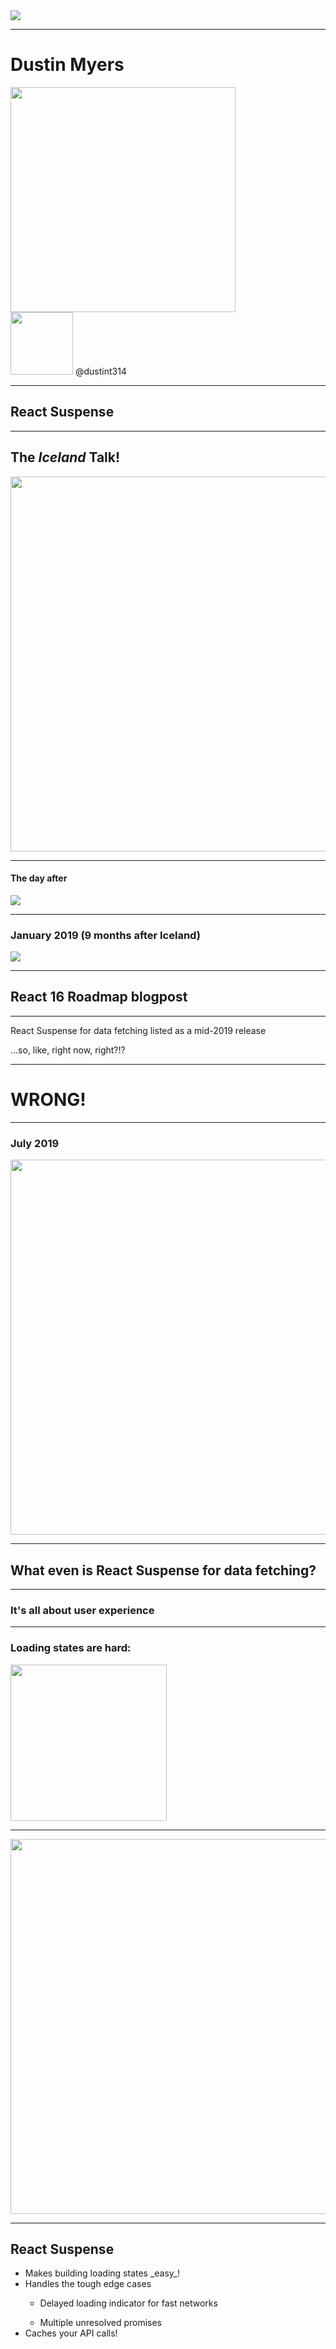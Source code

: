 
<img src="./assets/react-week.png" />

---

# Dustin Myers

<div
  className="contact-info"
  style={{
    width: "100vw",
    display: "flex",
    justifyContent: "space-around",
    marginTop: "200px"
  }}
>
  <img src="./assets/Lambda_Logo.png" width="360" />
  <div style={{ display: "flex", alignItems: "center" }}>
    <img src="./assets/twitter.png" width="100" />
    <span style={{ color: "#56ACEE" }}>@dustint314</span>
  </div>
</div>

---

<h2>React Suspense</h2>

---

## The _Iceland_ Talk!

<img src="./assets/iceland.jpg" width="600" />

---

#### The day after

<img src="./assets/excited.gif" />

---

### January 2019 (9 months after Iceland)

<img src="./assets/popcorn.gif" />

---

## React 16 Roadmap blogpost

---

<p style={{ textAlign: 'left'}}>React Suspense for data fetching listed as a mid-2019 release</p>

<p style={{ textAlign: 'left'}}>...so, like, right now, right?!?</p>

---

# WRONG!

---

### July 2019

<img src="./assets/anticipation.gif" width="600" />

---

## What even is React Suspense for data fetching?

---

### It's all about user experience

---

### Loading states are hard:

<img src="./assets/facebook-spinner.png" width="250" />

---

<img src="./assets/skeleton.gif" width="600" />

---

## React Suspense

<div style={{ fontSize: 40, textAlign: "left" }}>
  <ul>
    <Appear>
      <li>Makes building loading states _easy_!</li>
      <li>Handles the tough edge cases</li>
      <ul>
        <li>Delayed loading indicator for fast networks</li>
      </ul>
      <ul>
        <li>Multiple unresolved promises</li>
      </ul>
      <li>Caches your API calls!</li>
    </Appear>
  </ul>
</div>

